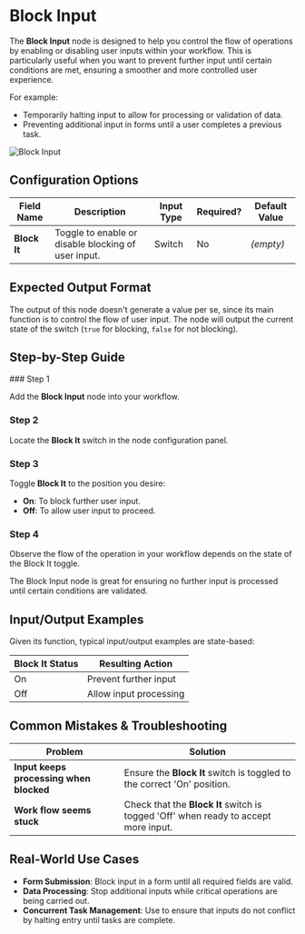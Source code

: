 
# Block Input

The **Block Input** node is designed to help you control the flow of operations by enabling or disabling user inputs within your workflow. This is particularly useful when you want to prevent further input until certain conditions are met, ensuring a smoother and more controlled user experience.

For example:

- Temporarily halting input to allow for processing or validation of data.
- Preventing additional input in forms until a user completes a previous task.

![Block Input](./block-input.png)

## Configuration Options

| Field Name   | Description                                         | Input Type | Required? | Default Value |
| ------------ | --------------------------------------------------- | ---------- | --------- | ------------- |
| **Block It** | Toggle to enable or disable blocking of user input. | Switch     | No        | _(empty)_     |

## Expected Output Format

The output of this node doesn't generate a value per se, since its main function is to control the flow of user input. The node will output the current state of the switch (`true` for blocking, `false` for not blocking).

## Step-by-Step Guide

<Steps>
### Step 1

Add the **Block Input** node into your workflow.

### Step 2

Locate the **Block It** switch in the node configuration panel.

### Step 3

Toggle **Block It** to the position you desire:

- **On**: To block further user input.
- **Off**: To allow user input to proceed.

### Step 4

Observe the flow of the operation in your workflow depends on the state of the Block It toggle.

</Steps>

<Callout type="info" title="Tip">
  The Block Input node is great for ensuring no further input is processed until
  certain conditions are validated.
</Callout>

## Input/Output Examples

Given its function, typical input/output examples are state-based:

| Block It Status | Resulting Action       |
| --------------- | ---------------------- |
| On              | Prevent further input  |
| Off             | Allow input processing |

## Common Mistakes & Troubleshooting

| Problem                                 | Solution                                                                            |
| --------------------------------------- | ----------------------------------------------------------------------------------- |
| **Input keeps processing when blocked** | Ensure the **Block It** switch is toggled to the correct 'On' position.             |
| **Work flow seems stuck**               | Check that the **Block It** switch is togged 'Off' when ready to accept more input. |

## Real-World Use Cases

- **Form Submission**: Block input in a form until all required fields are valid.
- **Data Processing**: Stop additional inputs while critical operations are being carried out.
- **Concurrent Task Management**: Use to ensure that inputs do not conflict by halting entry until tasks are complete.
